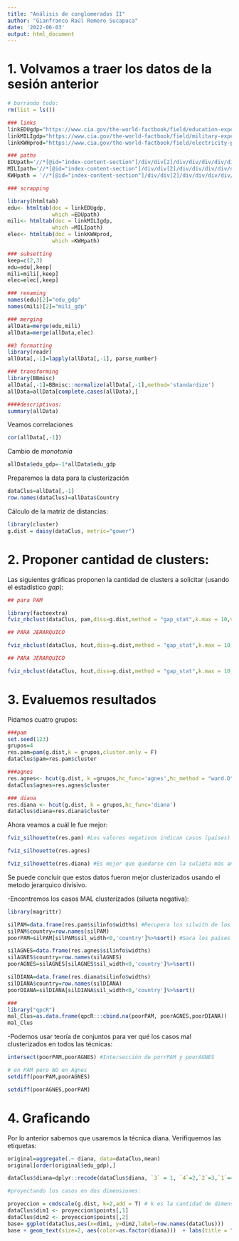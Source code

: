 ---
title: "Análisis de conglomerados II"
author: "Gianfranco Raúl Romero Sucapuca"
date: '2022-06-03'
output: html_document
---

# 1. Volvamos a traer los datos de la sesión anterior

```{r}
# borrando todo:
rm(list = ls())

### links
linkEDUgdp="https://www.cia.gov/the-world-factbook/field/education-expenditures/country-comparison"
linkMILIgdp="https://www.cia.gov/the-world-factbook/field/military-expenditures/country-comparison"
linkKWHprod="https://www.cia.gov/the-world-factbook/field/electricity-production/country-comparison"

### paths
EDUpath='//*[@id="index-content-section"]/div/div[2]/div/div/div/div/div/table'
MILIpath='//*[@id="index-content-section"]/div/div[2]/div/div/div/div/div/table'
KWHpath = '//*[@id="index-content-section"]/div/div[2]/div/div/div/div/div/table'

### scrapping

library(htmltab)
edu<- htmltab(doc = linkEDUgdp,
              which =EDUpath)
mili<- htmltab(doc = linkMILIgdp,
              which =MILIpath)
elec<- htmltab(doc = linkKWHprod,
              which =KWHpath)

### subsetting
keep=c(2,3)
edu=edu[,keep]
mili=mili[,keep]
elec=elec[,keep]

### renaming
names(edu)[2]="edu_gdp"
names(mili)[2]="mili_gdp"

### merging
allData=merge(edu,mili)
allData=merge(allData,elec)

##3 formatting
library(readr)
allData[,-1]=lapply(allData[,-1], parse_number)

### transforming
library(BBmisc)
allData[,-1]=BBmisc::normalize(allData[,-1],method='standardize')
allData=allData[complete.cases(allData),]

####descriptivos:
summary(allData)
```

Veamos correlaciones

```{r}
cor(allData[,-1])
```

Cambio de *monotonía*

```{r}
allData$edu_gdp=-1*allData$edu_gdp
```

Preparemos la data para la clusterización

```{r}
dataClus=allData[,-1]
row.names(dataClus)=allData$Country
```

Cálculo de la matriz de distancias:

```{r}
library(cluster)
g.dist = daisy(dataClus, metric="gower")
```

# 2. Proponer cantidad de clusters:

Las siguientes gráficas proponen la cantidad de clusters a solicitar (usando el estadístico *gap*):

```{r}
## para PAM

library(factoextra)
fviz_nbclust(dataClus, pam,diss=g.dist,method = "gap_stat",k.max = 10,verbose = F)
```

```{r}
## PARA JERARQUICO

fviz_nbclust(dataClus, hcut,diss=g.dist,method = "gap_stat",k.max = 10,verbose = F,hc_func = "agnes")
```

```{r}
## PARA JERARQUICO

fviz_nbclust(dataClus, hcut,diss=g.dist,method = "gap_stat",k.max = 10,verbose = F,hc_func = "diana") #Se busca el lugar donde la línea baja, y se escoge el valor inmediatamente anteiror a la bajada #En este caso, nos sugiere 5, pero como el valor es muy similar a 4, probamos con 4 clusters
```

# 3. Evaluemos resultados

Pidamos cuatro grupos:

```{r}
###pam
set.seed(123)
grupos=4
res.pam=pam(g.dist,k = grupos,cluster.only = F)
dataClus$pam=res.pam$cluster

###agnes
res.agnes<- hcut(g.dist, k =grupos,hc_func='agnes',hc_method = "ward.D")
dataClus$agnes=res.agnes$cluster

### diana
res.diana <- hcut(g.dist, k = grupos,hc_func='diana')
dataClus$diana=res.diana$cluster
```

Ahora veamos a cuál le fue mejor:

```{r}
fviz_silhouette(res.pam) #Los valores negativos indican casos (países) que no deberían estar ahí #Los que son menores pero positivos indican que quizás no debería estar ahí, peor es mejor que este ahí que en otro cluster
```

```{r}
fviz_silhouette(res.agnes)
```

```{r}
fviz_silhouette(res.diana) #Es mejor que quedarse con la sulieta más ancha. En este caso, el ancho promedio de diana es 0.41, el mayor, por lo que nos quedamos con este método de conglomeración #Además, no tiene valores negativos, a diferencia de los otros dos #Una vez han pasado el filtro del promedio de la silueta y los negativos, podríamos ver que tanto sse acumulan los casos en cierto cluster
```

Se puede concluir que estos datos fueron mejor clusterizados usando el metodo jerarquico divisivo.

-Encontremos los casos MAL clusterizados (silueta negativa):

```{r}
library(magrittr)

silPAM=data.frame(res.pam$silinfo$widths) #Recupera los silwith de los gráficos anteirores
silPAM$country=row.names(silPAM)
poorPAM=silPAM[silPAM$sil_width<0,'country']%>%sort() #Saca los países que fueron negativos

silAGNES=data.frame(res.agnes$silinfo$widths)
silAGNES$country=row.names(silAGNES)
poorAGNES=silAGNES[silAGNES$sil_width<0,'country']%>%sort()

silDIANA=data.frame(res.diana$silinfo$widths)
silDIANA$country=row.names(silDIANA)
poorDIANA=silDIANA[silDIANA$sil_width<0,'country']%>%sort()

###
library("qpcR") 
mal_Clus=as.data.frame(qpcR:::cbind.na(poorPAM, poorAGNES,poorDIANA))
mal_Clus
```

-Podemos usar teoría de conjuntos para ver qué los casos mal clusterizados en todos las técnicas:

```{r}
intersect(poorPAM,poorAGNES) #Intersección de porrPAM y poorAGNES
```

```{r}
# en PAM pero NO en Agnes
setdiff(poorPAM,poorAGNES)
```

```{r}
setdiff(poorAGNES,poorPAM)
```

# 4. Graficando

Por lo anterior sabemos que usaremos la técnica diana. Verifiquemos las etiquetas:

```{r}
original=aggregate(.~ diana, data=dataClus,mean)
original[order(original$edu_gdp),]
```

```{r}
dataClus$diana=dplyr::recode(dataClus$diana, `3` = 1, `4`=2,`2`=3,`1`=4)
```


```{r}
#proyectando los casos en dos dimensiones:

proyeccion = cmdscale(g.dist, k=2,add = T) # k es la cantidad de dimensiones
dataClus$dim1 <- proyeccion$points[,1]
dataClus$dim2 <- proyeccion$points[,2]
base= ggplot(dataClus,aes(x=dim1, y=dim2,label=row.names(dataClus))) 
base + geom_text(size=2, aes(color=as.factor(diana)))  + labs(title = "DIANA") 
```

















